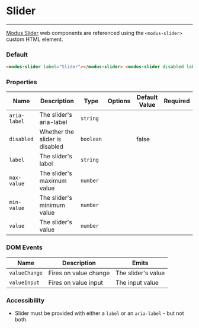 # Slider

---

[Modus Slider](https://modus.trimble.com/components/sliders/) web components are referenced using the `<modus-slider>` custom HTML element.

### Default

<modus-slider label="Slider"></modus-slider>

<modus-slider disabled label="Disabled slider"></modus-slider>

```html
<modus-slider label="Slider"></modus-slider> <modus-slider disabled label="Disabled slider"></modus-slider>
```

### Properties

| Name         | Description                    | Type      | Options | Default Value | Required |
| ------------ | ------------------------------ | --------- | ------- | ------------- | -------- |
| `aria-label` | The slider's aria-label        | `string`  |         |               |          |
| `disabled`   | Whether the slider is disabled | `boolean` |         | false         |          |
| `label`      | The slider's label             | `string`  |         |               |          |
| `max-value`  | The slider's maximum value     | `number`  |         |               |          |
| `min-value`  | The slider's minimum value     | `number`  |         |               |          |
| `value`      | The slider's value             | `number`  |         |               |          |

### DOM Events

| Name          | Description           | Emits              |
| ------------- | --------------------- | ------------------ |
| `valueChange` | Fires on value change | The slider's value |
| `valueInput`  | Fires on value input  | The input value    |

### Accessibility

- Slider must be provided with either a `label` or an `aria-label` - but not both.
